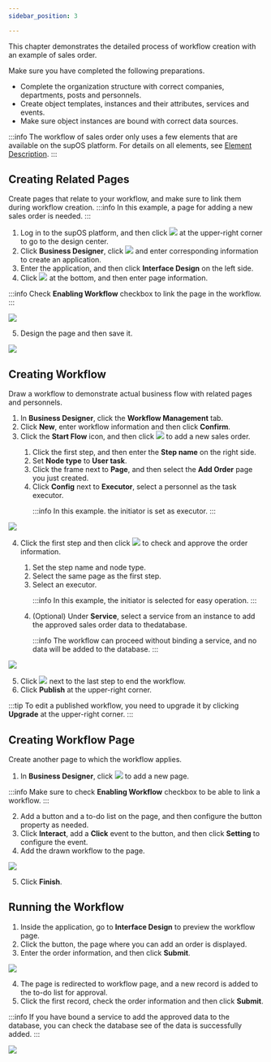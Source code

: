 ```yaml
---
sidebar_position: 3

---
```



This chapter demonstrates the detailed process of workflow creation with an example of sales order.<br/>

Make sure you have completed the following preparations.
- Complete the organization structure with correct companies, departments, posts and personnels.
- Create object templates, instances and their attributes, services and events.
- Make sure object instances are bound with correct data sources.

:::info
The workflow of sales order only uses a few elements that are available on the supOS platform. For details on all elements, see <a href="Element Description">Element Description</a>.
:::

## Creating Related Pages
  
Create pages that relate to your workflow, and make sure to link them during workflow creation. 
:::info
In this example, a page for adding a new sales order is needed.
:::
  
1. Log in to the supOS platform, and then click <img src="https://wordpressfreezonex.oss-accelerate.aliyuncs.com/workflow/7.png" /> at the upper-right corner to go to the design center.
2. Click <strong>Business Designer</strong>, click <img src="https://wordpressfreezonex.oss-accelerate.aliyuncs.com/workflow/16.png"/> and enter corresponding information to create an application.
3. Enter the application, and then click <strong>Interface Design</strong> on the left side.
4. Click <img src="https://wordpressfreezonex.oss-accelerate.aliyuncs.com/workflow/2.png" /> at the bottom, and then enter page information.

:::info
Check <strong>Enabling Workflow</strong> checkbox to link the page in the workflow.
:::

<img src="https://wordpressfreezonex.oss-accelerate.aliyuncs.com/workflow/3.png"/>

5. Design the page and then save it.

<img src="https://wordpressfreezonex.oss-accelerate.aliyuncs.com/workflow/4.png"/>


## Creating Workflow

Draw a workflow to demonstrate actual business flow with related pages and personnels.
  
1. In <strong>Business Designer</strong>, click the <strong>Workflow Management</strong> tab.
2. Click <strong>New</strong>, enter workflow information and then click <strong>Confirm</strong>.
3. Click the <strong>Start Flow</strong> icon, and then click <img src="https://wordpressfreezonex.oss-accelerate.aliyuncs.com/workflow/5.png" /> to add a new sales order.

<ol>
<ol>
<li>Click the first step, and then enter the <strong>Step name</strong> on the right side.</li>
<li>Set <strong>Node type</strong> to <strong>User task</strong>.</li>
<li>Click the frame next to <strong>Page</strong>, and then select the <strong>Add Order</strong> page you just created.</li>
<li>Click <strong>Config</strong> next to <strong>Executor</strong>, select a personnel as the task executor.

:::info
In this example. the initiator is set as executor.
:::

</li>
</ol>
</ol>


<img src="https://wordpressfreezonex.oss-accelerate.aliyuncs.com/workflow/6.png" />

4. Click the first step and then click <img src="https://wordpressfreezonex.oss-accelerate.aliyuncs.com/workflow/5.png" /> to check and approve the order information.

<ol>
<ol>
<li>Set the step name and node type.</li>
<li>Select the same page as the first step.</li>
<li>Select an executor.

:::info 
In this example, the initiator is selected for easy operation.
:::
  
</li>
<li>(Optional) Under <strong>Service</strong>, select a service from an instance to add the approved sales order data to thedatabase.

:::info
The workflow can proceed without binding a service, and no data will be added to the database.
:::

</li>
</ol>
</ol>


<img src="https://wordpressfreezonex.oss-accelerate.aliyuncs.com/workflow/8.png" />

5. Click <img src="https://wordpressfreezonex.oss-accelerate.aliyuncs.com/workflow/9.png" /> next to the last step to end the workflow.
6. Click <strong>Publish</strong> at the upper-right corner.


:::tip
To edit a published workflow, you need to upgrade it by clicking <strong>Upgrade</strong> at the upper-right corner.
:::


## Creating Workflow Page

Create another page to which the workflow applies.

1. In <strong>Business Designer</strong>, click <img src="https://wordpressfreezonex.oss-accelerate.aliyuncs.com/workflow/16.png"/> to add a new page.

:::info
Make sure to check <strong>Enabling Workflow</strong> checkbox to be able to link a workflow.
:::

2. Add a button and a to-do list on the page, and then configure the button property as needed.
3. Click <strong>Interact</strong>, add a <strong>Click</strong> event to the button, and then click <strong>Setting</strong> to configure the event.
4. Add the drawn workflow to the page.

<img src="https://wordpressfreezonex.oss-accelerate.aliyuncs.com/workflow/10.png"/>

5. Click <strong>Finish</strong>.


## Running the Workflow

1. Inside the application, go to <strong>Interface Design</strong> to preview the workflow page.
2. Click the button, the page where you can add an order is displayed.
3. Enter the order information, and then click <strong>Submit</strong>.

<img src="https://wordpressfreezonex.oss-accelerate.aliyuncs.com/workflow/11.png"/>

4. The page is redirected to workflow page, and a new record is added to the to-do list for approval.
5. Click the first record, check the order information and then click <strong>Submit</strong>.

:::info
If you have bound a service to add the approved data to the database, you can check the database see of the data is successfully added.
:::

<img src="https://wordpressfreezonex.oss-accelerate.aliyuncs.com/workflow/12.png"/>

